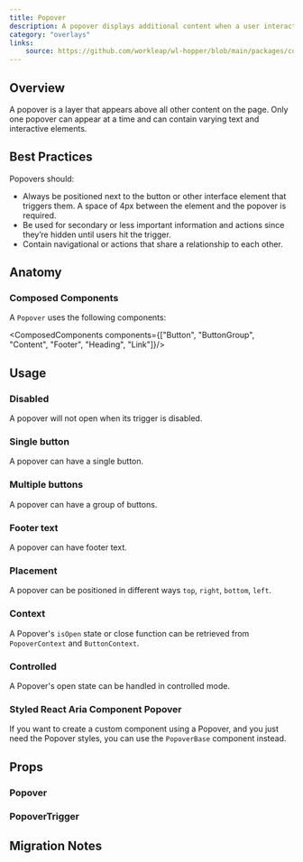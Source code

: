 ```yaml
---
title: Popover
description: A popover displays additional content when a user interacts with a trigger element.
category: "overlays"
links:
    source: https://github.com/workleap/wl-hopper/blob/main/packages/components/src/overlays/popover/src/Popover.tsx
---
```


<Example src="overlays/popover/docs/preview" isOpen />

## Overview

A popover is a layer that appears above all other content on the page. Only one popover can appear at a time and can contain varying text and interactive elements.

## Best Practices

Popovers should:

- Always be positioned next to the button or other interface element that triggers them. A space of 4px between the element and the popover is required.
- Be used for secondary or less important information and actions since they’re hidden until users hit the trigger.
- Contain navigational or actions that share a relationship to each other.

## Anatomy

### Composed Components

A `Popover` uses the following components:

<ComposedComponents components={["Button", "ButtonGroup", "Content", "Footer", "Heading", "Link"]}/>

## Usage

### Disabled

A popover will not open when its trigger is disabled.

<Example src="overlays/popover/docs/disabled" />

### Single button

A popover can have a single button.

<Example src="overlays/popover/docs/button" />

### Multiple buttons

A popover can have a group of buttons.

<Example src="overlays/popover/docs/buttons" />

### Footer text

A popover can have footer text.

<Example src="overlays/popover/docs/footer" />

### Placement

A popover can be positioned in different ways `top`, `right`, `bottom`, `left`.

<Example src="overlays/popover/docs/positions" />

### Context

A Popover&apos;s `isOpen` state or close function can be retrieved from `PopoverContext` and `ButtonContext`.

<Example src="overlays/popover/docs/context" />

### Controlled

A Popover&apos;s open state can be handled in controlled mode.

<Example src="overlays/popover/docs/controlled" />

### Styled React Aria Component Popover

If you want to create a custom component using a Popover, and you just need the Popover styles, you can use the `PopoverBase` component instead.

## Props

### Popover

<PropTable component="Popover" />

### PopoverTrigger

<PropTable component="PopoverTrigger" />

## Migration Notes

<MigrateGuide src="overlays/popover/docs/migration-notes" />
